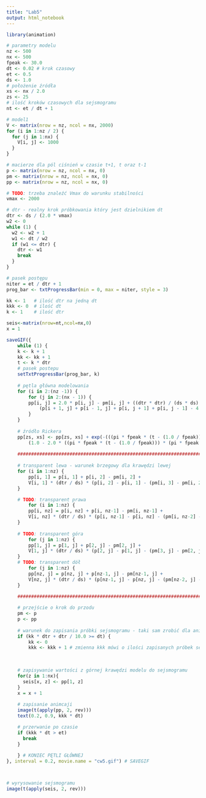 ```yaml
---
title: "Lab5"
output: html_notebook
---
```



```r
library(animation)

# parametry modelu
nz <- 500
nx <- 500
fpeak <- 30.0
dt <- 0.02 # krok czasowy
et <- 0.5
ds <- 1.0
# położenie źródła
xs <- nx / 2.0
zs <- 25
# ilość kroków czasowych dla sejsmogramu
nt <- et / dt + 1

# model1
V <- matrix(nrow = nz, ncol = nx, 2000)
for (i in 1:nz / 2) {
  for (j in 1:nx) {
    V[i, j] <- 1000
  }  
}

# macierze dla pól ciśnień w czasie t+1, t oraz t-1
p <- matrix(nrow = nz, ncol = nx, 0)
pm <- matrix(nrow = nz, ncol = nx, 0)
pp <- matrix(nrow = nz, ncol = nx, 0)

# TODO: trzeba znaleźć Vmax do warunku stabilności
vmax <- 2000

# dtr - realny krok próbkowania który jest dzielnikiem dt
dtr <- ds / (2.0 * vmax)
w2 <- 0
while (1) {
  w2 <- w2 + 1
  w1 <- dt / w2
  if (w1 <= dtr) {
    dtr <- w1
    break
  }
}

# pasek postępu
niter = et / dtr + 1
prog_bar <- txtProgressBar(min = 0, max = niter, style = 3)

kk <- 1   # ilość dtr na jedną dt
kkk <- 0  # ilość dt
k <- 1    # ilość dtr

seis<-matrix(nrow=nt,ncol=nx,0)
x = 1

saveGIF({
    while (1) {
    k <- k + 1
    kk <- kk + 1
    t <- k * dtr
    # pasek postepu
    setTxtProgressBar(prog_bar, k)
    
    # pętla główna modelowania
    for (i in 2:(nz -1)) {
        for (j in 2:(nx - 1)) {
        pp[i, j] = 2.0 * p[i, j] - pm[i, j] + ((dtr * dtr) / (ds * ds) * V[i, j] * V[i, j]) *
            (p[i + 1, j] + p[i - 1, j] + p[i, j + 1] + p[i, j - 1] - 4.0 * p[i, j])
        }
    }
    
    # źródło Rickera
    pp[zs, xs] <- pp[zs, xs] + exp(-(((pi * fpeak * (t - (1.0 / fpeak))) * (pi * fpeak * (t - (1.0 / fpeak)))))) *
        (1.0 - 2.0 * ((pi * fpeak * (t - (1.0 / fpeak))) * (pi * fpeak * (t - (1.0 / fpeak)))))
    
    ######################################################################################
    
    # transparent lewa - warunek brzegowy dla krawędzi lewej
    for (i in 1:nz) {
        pp[i, 1] = p[i, 1] + p[i, 2] - pm[i, 2] +
        V[i, 1] * (dtr / ds) * (p[i, 2] - p[i, 1] - (pm[i, 3] - pm[i, 2]))
    }

    # TODO: transparent prawa
        for (i in 1:nz) {
        pp[i, nz] = p[i, nz] + p[i, nz-1] - pm[i, nz-1] +
        V[i, nz] * (dtr / ds) * (p[i, nz-1] - p[i, nz] - (pm[i, nz-2] - pm[i, nz-1]))
    }
    
    # TODO: transparent góra
        for (j in 1:nz) {
        pp[1, j] = p[1, j] + p[2, j] - pm[2, j] +
        V[1, j] * (dtr / ds) * (p[2, j] - p[1, j] - (pm[3, j] - pm[2, j]))
    }
    # TODO: transparent dół
        for (j in 1:nz) {
        pp[nz, j] = p[nz, j] + p[nz-1, j] - pm[nz-1, j] +
        V[nz, j] * (dtr / ds) * (p[nz-1, j] - p[nz, j] - (pm[nz-2, j] - pm[nz-1, j]))
    }

    ######################################################################################
    
    # przejście o krok do przodu
    pm <- p
    p <- pp
    
    # warunek do zapisania próbki sejsmogramu - taki sam zrobić dla animacji!
    if (kk * dtr + dtr / 10.0 >= dt) {
        kk <- 0
        kkk <- kkk + 1 # zmienna kkk mówi o ilości zapisanych próbek sejsmogramu
        

        
    # zapisywanie wartości z górnej krawędzi modelu do sejsmogramu
    for(z in 1:nx){
      seis[x, z] <- pp[1, z]
    }
    x = x + 1
    
    # zapisanie animcaji 
    image(t(apply(pp, 2, rev)))
    text(0.2, 0.9, kkk * dt)

    # przerwanie po czasie
    if (kkk * dt > et)
      break
    }
    
    } # KONIEC PĘTLI GŁÓWNEJ
}, interval = 0.2, movie.name = "cw5.gif") # SAVEGIF



# wyrysowanie sejsmogramu
image(t(apply(seis, 2, rev)))

```


